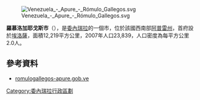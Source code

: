 [[Image:Venezuela_-_Apure_-_Rómulo_Gallegos.svg|right]]

'''羅慕洛加耶戈斯市'''（{{lang-es|Municipio Rómulo Gallegos}}），是[[委內瑞拉|委內瑞拉]]的一個市，位於該國西南部[[阿普雷州|阿普雷州]]，首府設於[[埃洛薩|埃洛薩]]，面積12,219平方公里，2007年人口23,839，人口密度為每平方公里2.0人。

==參考資料==
*[https://web.archive.org/web/20060219115357/http://romulogallegos-apure.gob.ve/portal-alcaldias/ romulogallegos-apure.gob.ve] {{es icon}}

{{Venezuela-geo-stub}}
[[Category:委內瑞拉行政區劃|Category:委內瑞拉行政區劃]]